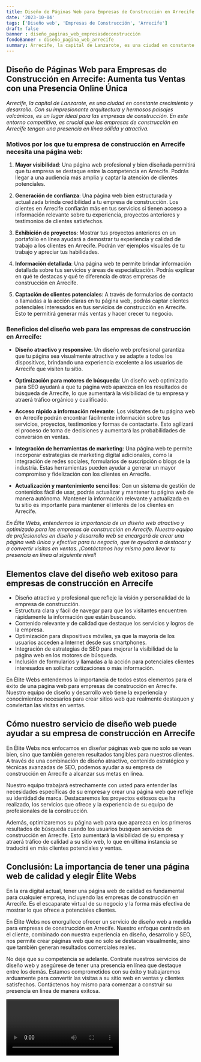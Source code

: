 ```yaml
---
title: Diseño de Páginas Web para Empresas de Construcción en Arrecife
date: '2023-10-04'
tags: ['Diseño web', 'Empresas de Construcción', 'Arrecife']
draft: false
banner : diseño_paginas_web_empresasdeconstrucción
fondoBanner : diseño_pagina_web_arrecife
summary: Arrecife, la capital de Lanzarote, es una ciudad en constante crecimiento y desarrollo. Con su impresionante arquitectura y hermosos paisajes volcánicos, es un lugar ideal para las empresas de construcción. En este entorno competitivo, es crucial que las empresas de construcción en Arrecife tengan una presencia en línea sólida y atractiva.
---
```


## Diseño de Páginas Web para Empresas de Construcción en Arrecife: Aumenta tus Ventas con una Presencia Online Única

*Arrecife, la capital de Lanzarote, es una ciudad en constante crecimiento y desarrollo. Con su impresionante arquitectura y hermosos paisajes volcánicos, es un lugar ideal para las empresas de construcción. En este entorno competitivo, es crucial que las empresas de construcción en Arrecife tengan una presencia en línea sólida y atractiva.*

### Motivos por los que tu empresa de construcción en Arrecife necesita una página web:

1. **Mayor visibilidad**: Una página web profesional y bien diseñada permitirá que tu empresa se destaque entre la competencia en Arrecife. Podrás llegar a una audiencia más amplia y captar la atención de clientes potenciales.

2. **Generación de confianza**: Una página web bien estructurada y actualizada brinda credibilidad a tu empresa de construcción. Los clientes en Arrecife confiarán más en tus servicios si tienen acceso a información relevante sobre tu experiencia, proyectos anteriores y testimonios de clientes satisfechos.

3. **Exhibición de proyectos**: Mostrar tus proyectos anteriores en un portafolio en línea ayudará a demostrar tu experiencia y calidad de trabajo a los clientes en Arrecife. Podrán ver ejemplos visuales de tu trabajo y apreciar tus habilidades.

4. **Información detallada**: Una página web te permite brindar información detallada sobre tus servicios y áreas de especialización. Podrás explicar en qué te destacas y qué te diferencia de otras empresas de construcción en Arrecife.

5. **Captación de clientes potenciales**: A través de formularios de contacto o llamadas a la acción claras en tu página web, podrás captar clientes potenciales interesados en tus servicios de construcción en Arrecife. Esto te permitirá generar más ventas y hacer crecer tu negocio.

### Beneficios del diseño web para las empresas de construcción en Arrecife:

- **Diseño atractivo y responsive**: Un diseño web profesional garantiza que tu página sea visualmente atractiva y se adapte a todos los dispositivos, brindando una experiencia excelente a los usuarios de Arrecife que visiten tu sitio.

- **Optimización para motores de búsqueda**: Un diseño web optimizado para SEO ayudará a que tu página web aparezca en los resultados de búsqueda de Arrecife, lo que aumentará la visibilidad de tu empresa y atraerá tráfico orgánico y cualificado.

- **Acceso rápido a información relevante**: Los visitantes de tu página web en Arrecife podrán encontrar fácilmente información sobre tus servicios, proyectos, testimonios y formas de contactarte. Esto agilizará el proceso de toma de decisiones y aumentará las probabilidades de conversión en ventas.

- **Integración de herramientas de marketing**: Una página web te permite incorporar estrategias de marketing digital adicionales, como la integración de redes sociales, formularios de suscripción o blogs de la industria. Estas herramientas pueden ayudar a generar un mayor compromiso y fidelización con los clientes en Arrecife.

- **Actualización y mantenimiento sencillos**: Con un sistema de gestión de contenidos fácil de usar, podrás actualizar y mantener tu página web de manera autónoma. Mantener la información relevante y actualizada en tu sitio es importante para mantener el interés de los clientes en Arrecife.

*En Élite Webs, entendemos la importancia de un diseño web atractivo y optimizado para las empresas de construcción en Arrecife. Nuestro equipo de profesionales en diseño y desarrollo web se encargará de crear una página web única y efectiva para tu negocio, que te ayudará a destacar y a convertir visitas en ventas. ¡Contáctanos hoy mismo para llevar tu presencia en línea al siguiente nivel!*

<GifSeo />

<Cta />

## Elementos clave del diseño web exitoso para empresas de construcción en Arrecife

- Diseño atractivo y profesional que refleje la visión y personalidad de la empresa de construcción.
- Estructura clara y fácil de navegar para que los visitantes encuentren rápidamente la información que están buscando.
- Contenido relevante y de calidad que destaque los servicios y logros de la empresa.
- Optimización para dispositivos móviles, ya que la mayoría de los usuarios acceden a Internet desde sus smartphones.
- Integración de estrategias de SEO para mejorar la visibilidad de la página web en los motores de búsqueda.
- Inclusión de formularios y llamadas a la acción para potenciales clientes interesados en solicitar cotizaciones o más información.

En Élite Webs entendemos la importancia de todos estos elementos para el éxito de una página web para empresas de construcción en Arrecife. Nuestro equipo de diseño y desarrollo web tiene la experiencia y conocimientos necesarios para crear sitios web que realmente destaquen y conviertan las visitas en ventas.

## Cómo nuestro servicio de diseño web puede ayudar a su empresa de construcción en Arrecife

En Élite Webs nos enfocamos en diseñar páginas web que no solo se vean bien, sino que también generen resultados tangibles para nuestros clientes. A través de una combinación de diseño atractivo, contenido estratégico y técnicas avanzadas de SEO, podemos ayudar a su empresa de construcción en Arrecife a alcanzar sus metas en línea.

Nuestro equipo trabajará estrechamente con usted para entender las necesidades específicas de su empresa y crear una página web que refleje su identidad de marca. Destacaremos los proyectos exitosos que ha realizado, los servicios que ofrece y la experiencia de su equipo de profesionales de la construcción.

Además, optimizaremos su página web para que aparezca en los primeros resultados de búsqueda cuando los usuarios busquen servicios de construcción en Arrecife. Esto aumentará la visibilidad de su empresa y atraerá tráfico de calidad a su sitio web, lo que en última instancia se traducirá en más clientes potenciales y ventas.

## Conclusión: La importancia de tener una página web de calidad y elegir Élite Webs

En la era digital actual, tener una página web de calidad es fundamental para cualquier empresa, incluyendo las empresas de construcción en Arrecife. Es el escaparate virtual de su negocio y la forma más efectiva de mostrar lo que ofrece a potenciales clientes.

En Élite Webs nos enorgullece ofrecer un servicio de diseño web a medida para empresas de construcción en Arrecife. Nuestro enfoque centrado en el cliente, combinado con nuestra experiencia en diseño, desarrollo y SEO, nos permite crear páginas web que no solo se destacan visualmente, sino que también generan resultados comerciales reales.

No deje que su competencia se adelante. Contrate nuestros servicios de diseño web y asegúrese de tener una presencia en línea que destaque entre los demás. Estamos comprometidos con su éxito y trabajaremos arduamente para convertir las visitas a su sitio web en ventas y clientes satisfechos. Contáctenos hoy mismo para comenzar a construir su presencia en línea de manera exitosa.

<Video />

<CtaBot job='Empresas de Construcción' city='Arrecife'/>

<Gmaps query='Arrecife+españa+maps' />